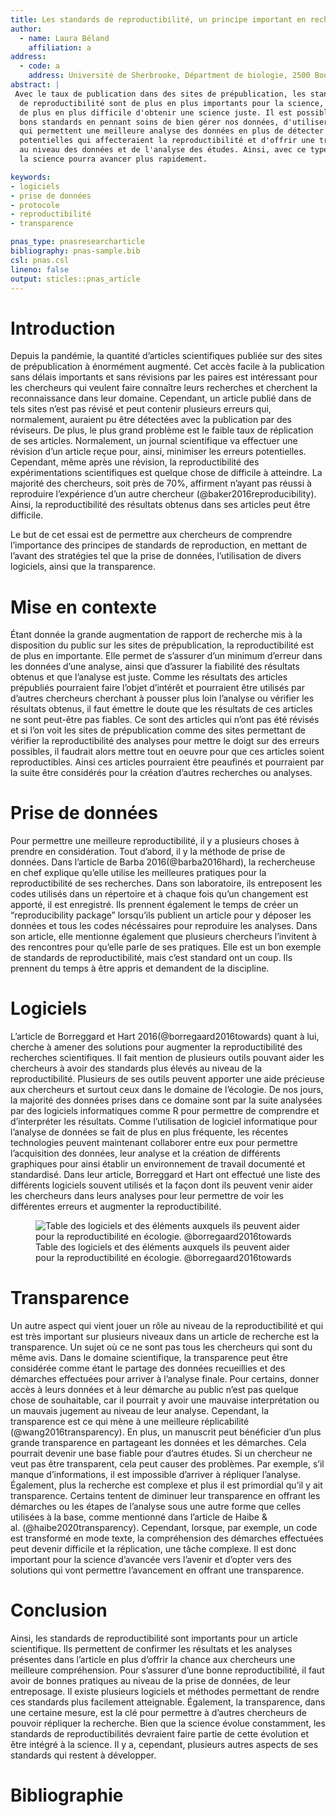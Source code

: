 ```yaml
---
title: Les standards de reproductibilité, un principe important en recherche.
author:
  - name: Laura Béland
    affiliation: a
address:
  - code: a
    address: Université de Sherbrooke, Départment de biologie, 2500 Boulevard de l'Université, Sherbrooke, Québec, J1K 2R1 
abstract: |
 Avec le taux de publication dans des sites de prépublication, les standards
  de reproductibilité sont de plus en plus importants pour la science, car il est
  de plus en plus difficile d'obtenir une science juste. Il est possible d'avoir des
  bons standards en pennant soins de bien gérer nos données, d'utiliser des logiciels
  qui permettent une meilleure analyse des données en plus de détecter des erreurs
  potentielles qui affecteraient la reproductibilité et d'offrir une transparence
  au niveau des données et de l'analyse des études. Ainsi, avec ce type de standards,
  la science pourra avancer plus rapidement.

keywords:
- logiciels
- prise de données
- protocole
- reproductibilité
- transparence

pnas_type: pnasresearcharticle
bibliography: pnas-sample.bib
csl: pnas.csl
lineno: false
output: sticles::pnas_article
---
```


# Introduction

  Depuis la pandémie, la quantité d'articles scientifiques publiée sur des sites de prépublication à énormément augmenté. Cet accès facile à la publication sans délais importants et sans révisions par les paires est intéressant pour les chercheurs qui veulent faire connaître leurs recherches et cherchent la reconnaissance dans leur domaine. Cependant, un article publié dans de tels sites n'est pas révisé et peut contenir plusieurs erreurs qui, normalement, auraient pu être détectées avec la publication par des réviseurs. De plus, le plus grand problème est le faible taux de réplication de ses articles. Normalement, un journal scientifique va effectuer une révision d'un article reçue pour, ainsi, minimiser les erreurs potentielles. Cependant, même après une révision, la reproductibilité des expérimentations scientifiques est quelque chose de difficile à atteindre. La majorité des chercheurs, soit près de 70%, affirment n'ayant pas réussi à reproduire l'expérience d'un autre chercheur (@baker2016reproducibility). Ainsi, la reproductibilité des résultats obtenus dans ses articles peut être difficile.

  Le but de cet essai est de permettre aux chercheurs de comprendre l'importance des principes de standards de reproduction, en mettant de l'avant des stratégies tel que la prise de données, l'utilisation de divers logiciels, ainsi que la transparence.

# Mise en contexte

  Étant donnée la grande augmentation de rapport de recherche mis à la disposition du public sur les sites de prépublication, la reproductibilité est de plus en importante. Elle permet de s'assurer d'un minimum d'erreur dans les données d'une analyse, ainsi que d'assurer la fiabilité des résultats obtenus et que l'analyse est juste. Comme les résultats des articles prépubliés pourraient faire l'objet d'intérêt et pourraient être utilisés par d'autres chercheurs cherchant à pousser plus loin l'analyse ou vérifier les résultats obtenus, il faut émettre le doute que les résultats de ces articles ne sont peut-être pas fiables. Ce sont des articles qui n'ont pas été révisés et si l'on voit les sites de prépublication comme des sites permettant de vérifier la reproductibilité des analyses pour mettre le doigt sur des erreurs possibles, il faudrait alors mettre tout en oeuvre pour que ces articles soient reproductibles. Ainsi ces articles pourraient être peaufinés et pourraient par la suite être considérés pour la création d'autres recherches ou analyses.

# Prise de données

  Pour permettre une meilleure reproductibilité, il y a plusieurs choses à prendre en considération. Tout d'abord, il y la méthode de prise de données. Dans l'article de Barba 2016(@barba2016hard), la rechercheuse en chef explique qu'elle utilise les meilleures pratiques pour la reproductibilité de ses recherches. Dans son laboratoire, ils entreposent les codes utilisés dans un répertoire et à chaque fois qu'un changement est apporté, il est enregistré. Ils prennent également le temps de créer un "reproducibility package" lorsqu'ils publient un article pour y déposer les données et tous les codes nécéssaires pour reproduire les analyses. Dans son article, elle mentionne également que plusieurs chercheurs l'invitent à des rencontres pour qu'elle parle de ses pratiques. Elle est un bon exemple de standards de reproductibilité, mais c'est standard ont un coup. Ils prennent du temps à être appris et demandent de la discipline.

# Logiciels

  L'article de Borreggard et Hart 2016(@borregaard2016towards) quant à lui, cherche à amener des solutions pour augmenter la reproductibilité des recherches scientifiques. Il fait mention de plusieurs outils pouvant aider les chercheurs à avoir des standards plus élevés au niveau de la reproductibilité. Plusieurs de ses outils peuvent apporter une aide précieuse aux chercheurs et surtout ceux dans le domaine de l'écologie. De nos jours, la majorité des données prises dans ce domaine sont par la suite analysées par des logiciels informatiques comme R pour permettre de comprendre et d'interpréter les résultats. Comme l'utilisation de logiciel informatique pour l'analyse de données se fait de plus en plus fréquente, les récentes technologies peuvent maintenant collaborer entre eux pour permettre l'acquisition des données, leur analyse et la création de différents graphiques pour ainsi établir un environnement de travail documenté et standardisé. Dans leur article, Borreggard et Hart ont effectué une liste des différents logiciels souvent utilisés et la façon dont ils peuvent venir aider les chercheurs dans leurs analyses pour leur permettre de voir les différentes erreurs et augmenter la reproductibilité.

![Table des logiciels et des éléments auxquels ils peuvent aider pour la reproductibilité en écologie. @borregaard2016towards](images/Borregaard2016.png)

# Transparence

  Un autre aspect qui vient jouer un rôle au niveau de la reproductibilité et qui est très important sur plusieurs niveaux dans un article de recherche est la transparence. Un sujet où ce ne sont pas tous les chercheurs qui sont du même avis. Dans le domaine scientifique, la transparence peut être considérée comme étant le partage des données recueillies et des démarches effectuées pour arriver à l'analyse finale. Pour certains, donner accès à leurs données et à leur démarche au public n'est pas quelque chose de souhaitable, car il pourrait y avoir une mauvaise interprétation ou un mauvais jugement au niveau de leur analyse. Cependant, la transparence est ce qui mène à une meilleure réplicabilité (@wang2016transparency). En plus, un manuscrit peut bénéficier d'un plus grande transparence en partageant les données et les démarches. Cela pourrait devenir une base fiable pour d'autres études. Si un chercheur ne veut pas être transparent, cela peut causer des problèmes. Par exemple, s'il manque d'informations, il est impossible d'arriver à répliquer l'analyse. Également, plus la recherche est complexe et plus il est primordial qu'il y ait transparence. Certains tentent de diminuer leur transparence en offrant les démarches ou les étapes de l'analyse sous une autre forme que celles utilisées à la base, comme mentionné dans l'article de Haibe & al. (@haibe2020transparency). Cependant, lorsque, par exemple, un code est transformé en mode texte, la compréhension des démarches effectuées peut devenir difficile et la réplication, une tâche complexe. Il est donc important pour la science d'avancée vers l'avenir et d'opter vers des solutions qui vont permettre l'avancement en offrant une transparence.

# Conclusion

  Ainsi, les standards de reproductibilité sont importants pour un article scientifique. Ils permettent de confirmer les résultats et les analyses présentes dans l'article en plus d'offrir la chance aux chercheurs une meilleure compréhension. Pour s'assurer d'une bonne reproductibilité, il faut avoir de bonnes pratiques au niveau de la prise de données, de leur entreposage. Il existe plusieurs logiciels et méthodes permettant de rendre ces standards plus facilement atteignable. Également, la transparence, dans une certaine mesure, est la clé pour permettre à d'autres chercheurs de pouvoir répliquer la recherche. Bien que la science évolue constamment, les standards de reproductibilités devraient faire partie de cette évolution et être intégré à la science. Il y a, cependant, plusieurs autres aspects de ses standards qui restent à développer.

\newpage

# Bibliographie {.unnumbered}
